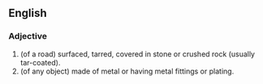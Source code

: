 ==English==

===Adjective===

{{en-adj}}

# (of a road) surfaced, tarred, covered in stone or crushed rock (usually tar-coated).
# (of any object) made of metal or having metal fittings or plating.